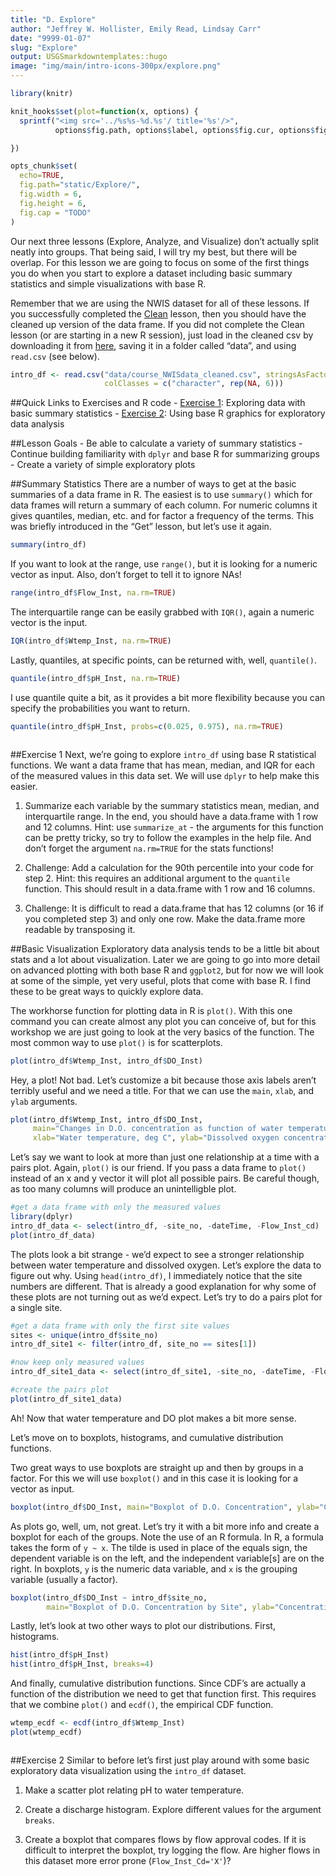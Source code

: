 ```yaml
---
title: "D. Explore"
author: "Jeffrey W. Hollister, Emily Read, Lindsay Carr"
date: "9999-01-07"
slug: "Explore"
output: USGSmarkdowntemplates::hugo
image: "img/main/intro-icons-300px/explore.png"
---
```


```r
library(knitr)

knit_hooks$set(plot=function(x, options) {
  sprintf("<img src='../%s%s-%d.%s'/ title='%s'/>", 
          options$fig.path, options$label, options$fig.cur, options$fig.ext, options$fig.cap)

})

opts_chunk$set(
  echo=TRUE,
  fig.path="static/Explore/",
  fig.width = 6,
  fig.height = 6,
  fig.cap = "TODO"
)
```

Our next three lessons (Explore, Analyze, and Visualize) don't actually split neatly into groups.  That being said, I will try my best, but there will be overlap.  For this lesson we are going to focus on some of the first things you do when you start to explore a dataset including basic summary statistics and simple visualizations with base R.

Remember that we are using the NWIS dataset for all of these lessons. If you successfully completed the [Clean](/intro-curriculum/clean) lesson, then you should have the cleaned up version of the data frame. If you did not complete the Clean lesson (or are starting in a new R session), just load in the cleaned csv by downloading it from [here](/intro-curriculum/data), saving it in a folder called "data", and using `read.csv` (see below).

```r
intro_df <- read.csv("data/course_NWISdata_cleaned.csv", stringsAsFactors = FALSE, 
                     colClasses = c("character", rep(NA, 6)))
```

##Quick Links to Exercises and R code
- [Exercise 1](#exercise-1): Exploring data with basic summary statistics
- [Exercise 2](#exercise-2): Using base R graphics for exploratory data analysis 

##Lesson Goals
- Be able to calculate a variety of summary statistics
- Continue building familiarity with `dplyr` and base R for summarizing groups
- Create a variety of simple exploratory plots

##Summary Statistics
There are a number of ways to get at the basic summaries of a data frame in R.  The easiest is to use `summary()` which for data frames will return a summary of each column.  For numeric columns it gives quantiles, median, etc. and for factor a frequency of the terms.  This was briefly introduced in the "Get" lesson, but let's use it again. 

```r
summary(intro_df)
```

If you want to look at the range, use `range()`, but it is looking for a numeric vector as input. Also, don't forget to tell it to ignore NAs!

```r
range(intro_df$Flow_Inst, na.rm=TRUE)
```

The interquartile range can be easily grabbed with `IQR()`, again a numeric vector is the input.

```r
IQR(intro_df$Wtemp_Inst, na.rm=TRUE)
```

Lastly, quantiles, at specific points, can be returned with, well, `quantile()`.

```r
quantile(intro_df$pH_Inst, na.rm=TRUE)
```

I use quantile quite a bit, as it provides a bit more flexibility because you can specify the probabilities you want to return.

```r
quantile(intro_df$pH_Inst, probs=c(0.025, 0.975), na.rm=TRUE)
```

```r
```

##Exercise 1
Next, we're going to explore `intro_df` using base R statistical functions. We want a data frame that has mean, median, and IQR for each of the measured values in this data set. We will use `dplyr` to help make this easier. 

1. Summarize each variable by the summary statistics mean, median, and interquartile range. In the end, you should have a data.frame with 1 row and 12 columns. Hint: use `summarize_at` - the arguments for this function can be pretty tricky, so try to follow the examples in the help file. And don't forget the argument `na.rm=TRUE` for the stats functions!

2. Challenge: Add a calculation for the 90th percentile into your code for step 2. Hint: this requires an additional argument to the `quantile` function. This should result in a data.frame with 1 row and 16 columns.

3. Challenge: It is difficult to read a data.frame that has 12 columns (or 16 if you completed step 3) and only one row. Make the data.frame more readable by transposing it.


##Basic Visualization
Exploratory data analysis tends to be a little bit about stats and a lot about visualization.  Later we are going to go into more detail on advanced plotting with both base R and `ggplot2`, but for now we will look at some of the simple, yet very useful, plots that come with base R. I find these to be great ways to quickly explore data.  

The workhorse function for plotting data in R is `plot()`.  With this one command you can create almost any plot you can conceive of, but for this workshop we are just going to look at the very basics of the function. The most common way to use `plot()` is for scatterplots.  

```r
plot(intro_df$Wtemp_Inst, intro_df$DO_Inst)
```

Hey, a plot! Not bad. Let's customize a bit because those axis labels aren't terribly useful and we need a title. For that we can use the `main`, `xlab`, and `ylab` arguments.

```r
plot(intro_df$Wtemp_Inst, intro_df$DO_Inst,
     main="Changes in D.O. concentration as function of water temperature",
     xlab="Water temperature, deg C", ylab="Dissolved oxygen concentration, mg/L")
```

Let's say we want to look at more than just one relationship at a time with a pairs plot.  Again, `plot()` is our friend. If you pass a data frame to `plot()` instead of an x and y vector it will plot all possible pairs. Be careful though, as too many columns will produce an unintelligble plot. 

```r
#get a data frame with only the measured values
library(dplyr)
intro_df_data <- select(intro_df, -site_no, -dateTime, -Flow_Inst_cd)
plot(intro_df_data)
```

The plots look a bit strange - we'd expect to see a stronger relationship between water temperature and dissolved oxygen. Let's explore the data to figure out why. Using `head(intro_df)`, I immediately notice that the site numbers are different. That is already a good explanation for why some of these plots are not turning out as we'd expect. Let's try to do a pairs plot for a single site.

```r
#get a data frame with only the first site values
sites <- unique(intro_df$site_no)
intro_df_site1 <- filter(intro_df, site_no == sites[1])

#now keep only measured values
intro_df_site1_data <- select(intro_df_site1, -site_no, -dateTime, -Flow_Inst_cd)

#create the pairs plot
plot(intro_df_site1_data)
```

Ah! Now that water temperature and DO plot makes a bit more sense.

Let's move on to boxplots, histograms, and cumulative distribution functions.

Two great ways to use boxplots are straight up and then by groups in a factor. For this we will use `boxplot()` and in this case it is looking for a vector as input. 

```r
boxplot(intro_df$DO_Inst, main="Boxplot of D.O. Concentration", ylab="Concentration")
```

As plots go, well, um, not great.  Let's try it with a bit more info and create a boxplot for each of the groups. Note the use of an R formula. In R, a formula takes the form of `y ~ x`.  The tilde is used in place of the equals sign, the dependent variable is on the left, and the independent variable[s] are on the right. In boxplots, `y` is the numeric data variable, and `x` is the grouping variable (usually a factor).

```r
boxplot(intro_df$DO_Inst ~ intro_df$site_no, 
        main="Boxplot of D.O. Concentration by Site", ylab="Concentration")
```

Lastly, let's look at two other ways to plot our distributions.  First, histograms.

```r
hist(intro_df$pH_Inst)
hist(intro_df$pH_Inst, breaks=4)
```

And finally, cumulative distribution functions.  Since CDF's are actually a function of the distribution we need to get that function first.  This requires that we combine `plot()` and `ecdf()`, the empirical CDF function.

```r
wtemp_ecdf <- ecdf(intro_df$Wtemp_Inst)
plot(wtemp_ecdf)
```

```r
```

##Exercise 2
Similar to before let's first just play around with some basic exploratory data visualization using the `intro_df` dataset.

1. Make a scatter plot relating pH to water temperature. 

2. Create a discharge histogram. Explore different values for the argument `breaks`. 

3. Create a boxplot that compares flows by flow approval codes. If it is difficult to interpret the boxplot, try logging the flow. Are higher flows in this dataset more error prone (`Flow_Inst_Cd='X'`)?
